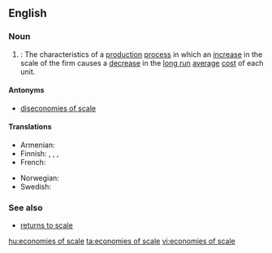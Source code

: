 ==English==

===Noun===
{{wikipedia}}
{{en-plural noun|sg=economy of scale}}

# {{context|economics|plurale tantum|lang=en}}: The characteristics of a [[production]] [[process]] in which an [[increase]] in the scale of the firm causes a [[decrease]] in the [[long run]] [[average]] [[cost]] of each unit.

====Antonyms====
* [[diseconomies of scale]]

====Translations====
{{trans-top|the characteristics of a production process}}
* Armenian: {{t|hy|մասշտաբի էֆեկտ|sc=Armn}}
* Finnish: {{t|fi|mittakaavaedut}}, {{t|fi|suurtuotannon edut}}, {{t|fi|suuruuden ekonomia}},{{t+|fi|skaalaetu}}
* French: {{t|fr|économies d'échelle|f-p}}
{{trans-mid}}
* Norwegian: {{t+|no|stordriftsfordel|m}}
* Swedish: {{t|sv|stordriftsfördel|c}}
{{trans-bottom}}

===See also===
* [[returns to scale]]

[[hu:economies of scale]]
[[ta:economies of scale]]
[[vi:economies of scale]]